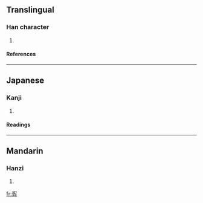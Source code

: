 ==Translingual==
===Han character===
{{Han char|rn=40|rad=宀|as=09|sn=12|four=|canj=十弓月大 (JNBK)}}
# {{defn|Han|sort=宀09}}
====References====
{{Han ref|kx=0289.040|dkj=07234|dj=0572.040|hdz=20943.070|uh=5BCF|ud=23503}}
----
==Japanese==
===Kanji===
{{ja-kanji|grade=|rs=宀09}}
# {{defn|Japanese}} 
====Readings====
{{ja-readings|on=[[かん]] (kan), [[がん]] (gan)|kun=[[ぐるりとめぐらしたかき]] (gururitomegurashitakaki)}}
----
==Mandarin==
===Hanzi===
{{cmn-hanzi|pin=[[huán]] (huan2)|wg=huan<sup>2</sup>}}
# {{defn|Mandarin}}

[[fr:寏]]